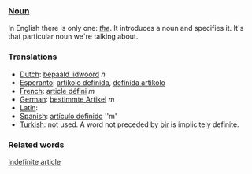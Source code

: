 ===[[Noun]]===

In English there is only one: ''[[the]]''. It introduces a noun and specifies it. It´s that particular noun we´re talking about.

===Translations===
*[[Dutch]]: [[bepaald lidwoord]] ''n''
*[[Esperanto]]: [[artikolo definida]], [[definida artikolo]]
*[[French]]: [[article défini]] ''m''
*[[German]]: [[bestimmte Artikel]] ''m''
*[[Latin]]: [[]]
*[[Spanish]]: [[artículo definido]] ''m'
*[[Turkish]]: not used. A word not preceded by [[bir]] is implicitely definite.

===Related words===

[[Indefinite article]]